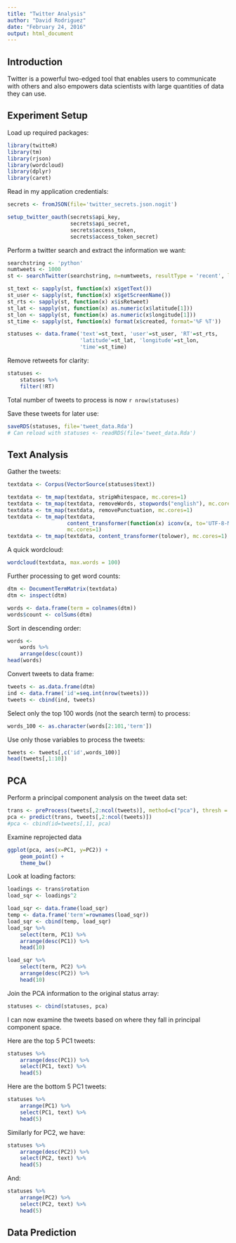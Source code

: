```yaml
---
title: "Twitter Analysis"
author: "David Rodriguez"
date: "February 24, 2016"
output: html_document
---
```


## Introduction

Twitter is a powerful two-edged tool that enables users to communicate with others and also empowers data scientists with large quantities of data they can use.

## Experiment Setup

Load up required packages:
```r
library(twitteR)
library(tm)
library(rjson)
library(wordcloud)
library(dplyr)
library(caret)
```

Read in my application credentials:
```r
secrets <- fromJSON(file='twitter_secrets.json.nogit')

setup_twitter_oauth(secrets$api_key,
                    secrets$api_secret,
                    secrets$access_token,
                    secrets$access_token_secret)
```

Perform a twitter search and extract the information we want:
```r
searchstring <- 'python'
numtweets <- 1000
st <- searchTwitter(searchstring, n=numtweets, resultType = 'recent', lang = 'en')

st_text <- sapply(st, function(x) x$getText())
st_user <- sapply(st, function(x) x$getScreenName())
st_rts <- sapply(st, function(x) x$isRetweet)
st_lat <- sapply(st, function(x) as.numeric(x$latitude[1]))
st_lon <- sapply(st, function(x) as.numeric(x$longitude[1]))
st_time <- sapply(st, function(x) format(x$created, format='%F %T'))

statuses <- data.frame('text'=st_text, 'user'=st_user, 'RT'=st_rts,
                       'latitude'=st_lat, 'longitude'=st_lon,
                       'time'=st_time)
```

Remove retweets for clarity:
```r
statuses <-
    statuses %>%
    filter(!RT)
```

Total number of tweets to process is now `r nrow(statuses)`

Save these tweets for later use:
```r
saveRDS(statuses, file='tweet_data.Rda')
# Can reload with statuses <- readRDS(file='tweet_data.Rda')
```


## Text Analysis

Gather the tweets:
```r
textdata <- Corpus(VectorSource(statuses$text))

textdata <- tm_map(textdata, stripWhitespace, mc.cores=1)
textdata <- tm_map(textdata, removeWords, stopwords("english"), mc.cores=1)
textdata <- tm_map(textdata, removePunctuation, mc.cores=1)
textdata <- tm_map(textdata, 
                   content_transformer(function(x) iconv(x, to='UTF-8-MAC', sub='byte')),
                   mc.cores=1)
textdata <- tm_map(textdata, content_transformer(tolower), mc.cores=1)
```

A quick wordcloud:
```r
wordcloud(textdata, max.words = 100)
```

Further processing to get word counts:
```r
dtm <- DocumentTermMatrix(textdata)
dtm <- inspect(dtm)

words <- data.frame(term = colnames(dtm))
words$count <- colSums(dtm)
```

Sort in descending order:
```r
words <-
    words %>%
    arrange(desc(count))
head(words)
```

Convert tweets to data frame:
```r
tweets <- as.data.frame(dtm)
ind <- data.frame('id'=seq.int(nrow(tweets)))
tweets <- cbind(ind, tweets)
```

Select only the top 100 words (not the search term) to process:
```r
words_100 <- as.character(words[2:101,'term'])
```

Use only those variables to process the tweets:
```r
tweets <- tweets[,c('id',words_100)]
head(tweets[,1:10])
```

## PCA

Perform a principal component analysis on the tweet data set:
```r
trans <- preProcess(tweets[,2:ncol(tweets)], method=c("pca"), thresh = 0.95)
pca <- predict(trans, tweets[,2:ncol(tweets)])
#pca <- cbind(id=tweets[,1], pca)
```

Examine reprojected data
```r
ggplot(pca, aes(x=PC1, y=PC2)) + 
    geom_point() +
    theme_bw()
```

Look at loading factors:
```r
loadings <- trans$rotation 
load_sqr <- loadings^2

load_sqr <- data.frame(load_sqr)
temp <- data.frame('term'=rownames(load_sqr))
load_sqr <- cbind(temp, load_sqr)
load_sqr %>%
    select(term, PC1) %>%
    arrange(desc(PC1)) %>%
    head(10)

load_sqr %>%
    select(term, PC2) %>%
    arrange(desc(PC2)) %>%
    head(10)
```

Join the PCA information to the original status array:
```r
statuses <- cbind(statuses, pca)
```

I can now examine the tweets based on where they fall in principal component space.

Here are the top 5 PC1 tweets:
```r
statuses %>%
    arrange(desc(PC1)) %>%
    select(PC1, text) %>%
    head(5)
```

Here are the bottom 5 PC1 tweets:
```r
statuses %>%
    arrange(PC1) %>%
    select(PC1, text) %>%
    head(5)
```

Similarly for PC2, we have:
```r
statuses %>%
    arrange(desc(PC2)) %>%
    select(PC2, text) %>%
    head(5)
```

And:
```r
statuses %>%
    arrange(PC2) %>%
    select(PC2, text) %>%
    head(5)
```

## Data Prediction
